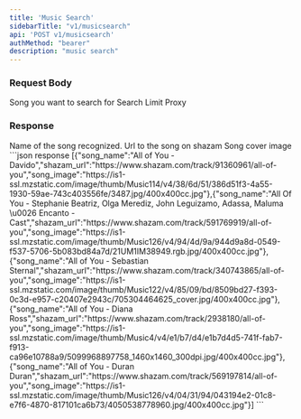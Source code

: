 ```yaml
---
title: 'Music Search'
sidebarTitle: "v1/musicsearch"
api: 'POST v1/musicsearch'
authMethod: "bearer"
description: "music search"
---
```

### Request Body
<ParamField body="song" type="string" required>
Song you want to search for
</ParamField>

<ParamField body="limit" type="string" default="5">
Search Limit
</ParamField>

<ParamField body="proxy" type="string" >
Proxy
</ParamField>

### Response

<ResponseField name="song_name" type="string">
Name of the song recognized.
</ResponseField>
<ResponseField name="shazam_url" type="string">
Url to the song on shazam
</ResponseField>
<ResponseField name="song_image" type="string">
Song cover image
</ResponseField>

<ResponseExample>
```json response
[{"song_name":"All of You - Davido","shazam_url":"https://www.shazam.com/track/91360961/all-of-you","song_image":"https://is1-ssl.mzstatic.com/image/thumb/Music114/v4/38/6d/51/386d51f3-4a55-1930-59ae-743c403556fe/3487.jpg/400x400cc.jpg"},{"song_name":"All Of You - Stephanie Beatriz, Olga Merediz, John Leguizamo, Adassa, Maluma \u0026 Encanto - Cast","shazam_url":"https://www.shazam.com/track/591769919/all-of-you","song_image":"https://is1-ssl.mzstatic.com/image/thumb/Music126/v4/94/4d/9a/944d9a8d-0549-f537-5706-5b083bd84a7d/21UM1IM38949.rgb.jpg/400x400cc.jpg"},{"song_name":"All of You - Sebastian Sternal","shazam_url":"https://www.shazam.com/track/340743865/all-of-you","song_image":"https://is1-ssl.mzstatic.com/image/thumb/Music122/v4/85/09/bd/8509bd27-f393-0c3d-e957-c20407e2943c/705304464625_cover.jpg/400x400cc.jpg"},{"song_name":"All of You - Diana Ross","shazam_url":"https://www.shazam.com/track/2938180/all-of-you","song_image":"https://is1-ssl.mzstatic.com/image/thumb/Music4/v4/e1/b7/d4/e1b7d4d5-741f-fab7-f913-ca96e10788a9/5099968897758_1460x1460_300dpi.jpg/400x400cc.jpg"},{"song_name":"All of You - Duran Duran","shazam_url":"https://www.shazam.com/track/569197814/all-of-you","song_image":"https://is1-ssl.mzstatic.com/image/thumb/Music126/v4/04/31/94/043194e2-01c8-e7f6-4870-817101ca6b73/4050538778960.jpg/400x400cc.jpg"}]
```
</ResponseExample>